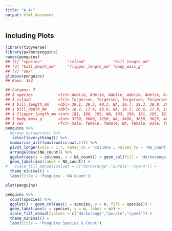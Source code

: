 ```yaml
---
title: "A_4+"
output: html_document
---
```


## Including Plots

```r
library(tidyverse)
library(palmerpenguins)
names(penguins)
## [1] "species"           "island"            "bill_length_mm"   
## [4] "bill_depth_mm"     "flipper_length_mm" "body_mass_g"      
## [7] "sex"
glimpse(penguins)
## Rows: 344
```


```r
## Columns: 7
## $ species           <fct> Adelie, Adelie, Adelie, Adelie, Adelie, Adelie, Ade…
## $ island            <fct> Torgersen, Torgersen, Torgersen, Torgersen, Torgers…
## $ bill_length_mm    <dbl> 39.1, 39.5, 40.3, NA, 36.7, 39.3, 38.9, 39.2, 34.1,…
## $ bill_depth_mm     <dbl> 18.7, 17.4, 18.0, NA, 19.3, 20.6, 17.8, 19.6, 18.1,…
## $ flipper_length_mm <int> 181, 186, 195, NA, 193, 190, 181, 195, 193, 190, 18…
## $ body_mass_g       <int> 3750, 3800, 3250, NA, 3450, 3650, 3625, 4675, 3475,…
## $ sex               <fct> male, female, female, NA, female, male, female, mal…
penguins %>%
  #group_by(species) %>%
   select(everything()) %>% 
  summarise_all(funs(sum(is.na(.)))) %>%
  pivot_longer(cols = 1:7, names_to = 'columns', values_to = 'NA_count') %>%
  arrange(desc(NA_count)) %>%
  ggplot(aes(y = columns, x = NA_count)) + geom_col(fill = 'darkorange') +
  geom_label(aes(label = NA_count)) +
#   scale_fill_manual(values = c("darkorange","purple","cyan4")) +
  theme_minimal() +
  labs(title = 'Penguins - NA Count')
```

```r
plot(penguins)
```

```r
penguins %>%
  count(species) %>%
  ggplot() + geom_col(aes(x = species, y = n, fill = species)) +
  geom_label(aes(x = species, y = n, label = n)) +
  scale_fill_manual(values = c("darkorange","purple","cyan4")) +
  theme_minimal() +
  labs(title = 'Penguins Species & Count')
```




